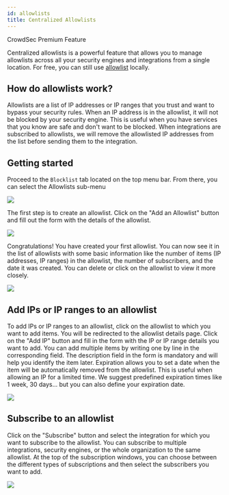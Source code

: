 ```yaml
---
id: allowlists
title: Centralized Allowlists
---
```



<div className="mb-4">
    <Badge variant="premium">CrowdSec Premium Feature</Badge>
</div>

Centralized allowlists is a powerful feature that allows you to manage allowlists across all your security engines and integrations from a single location. For free, you can still use [allowlist](next/local_api/centralized_allowlists) locally.

## How do allowlists work?

Allowlists are a list of IP addresses or IP ranges that you trust and want to bypass your security rules. When an IP address is in the allowlist, it will not be blocked by your security engine. This is useful when you have services that you know are safe and don't want to be blocked. When integrations are subscribed to allowlists, we will remove the allowlisted IP addresses from the list before sending them to the integration.


## Getting started

Proceed to the `Blocklist` tab located on the top menu bar. From there, you can select the Allowlists sub-menu

![](/img/console/allowlists/allowlists-menu.png)

The first step is to create an allowlist. Click on the "Add an Allowlist" button and fill out the form with the details of the allowlist.

![](/img/console/allowlists/allowlists-create.png)

Congratulations! You have created your first allowlist. You can now see it in the list of allowlists with some basic information like the number of items (IP addresses, IP ranges) in the allowlist, the number of subscribers, and the date it was created. You can delete or click on the allowlist to view it more closely.

![](/img/console/allowlists/allowlists-list.png)


## Add IPs or IP ranges to an allowlist

To add IPs or IP ranges to an allowlist, click on the allowlist to which you want to add items. You will be redirected to the allowlist details page. Click on the "Add IP" button and fill in the form with the IP or IP range details you want to add. You can add multiple items by writing one by line in the corresponding field. 
The description field in the form is mandatory and will help you identify the item later.
Expiration allows you to set a date when the item will be automatically removed from the allowlist. This is useful when allowing an IP for a limited time. We suggest predefined expiration times like 1 week, 30 days... but you can also define your expiration date.

![](/img/console/allowlists/allowlists-add-items.png)


## Subscribe to an allowlist

Click on the "Subscribe" button and select the integration for which you want to subscribe to the allowlist. You can subscribe to multiple integrations, security engines, or the whole organization to the same allowlist. At the top of the subscription windows, you can choose between the different types of subscriptions and then select the subscribers you want to add.

![](/img/console/allowlists/allowlists-subscription.png)
